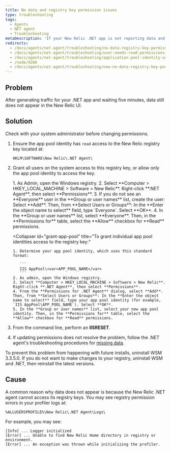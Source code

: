 ```yaml
---
title: No data and registry key permission issues
type: troubleshooting
tags:
  - Agents
  - NET agent
  - Troubleshooting
metaDescription: 'If your New Relic .NET app is not reporting data and you see permissions errors for registry keys, follow these troubleshooting procedures.'
redirects:
  - /docs/agents/net-agent/troubleshooting/no-data-registry-key-permission-issues
  - /docs/agents/net-agent/troubleshooting/user-needs-read-permissions-new-relic-registry-keys
  - /docs/agents/net-agent/troubleshooting/application-pool-identity-user-needs-read-permissions-new-relic-registry-keys
  - /node/9266
  - /docs/agents/net-agent/troubleshooting/new-no-data-registry-key-permission-issues
---
```


## Problem

After generating traffic for your .NET app and waiting five minutes, data still does not appear in the New Relic UI.

## Solution

<Callout variant="important">
  Check with your system administrator before changing permissions.
</Callout>

1. Ensure the app pool identity has `read` access to the New Relic registry key located at:

   ```
   HKLM\SOFTWARE\New Relic\.NET Agent\
   ```
2. Grant all users on the system access to this registry key, or allow only the app pool identity to access the key.

   <CollapserGroup>
     <Collapser
       id="grant-everyone"
       title="To grant the Everyone user access to the registry key:"
     >
       1. As Admin, open the Windows registry.
       2. Select **Computer > HKEY_LOCAL_MACHINE > Software > New Relic**. Right-click **.NET Agent**, then select **Permissions**.
       3. If you do not see an **Everyone** user in the **Group or user names** list, create the user: Select **Add**. Then, from **Select Users or Groups**: In the **Enter the object name to select** field, type `Everyone`. Select **OK**.
       4. In the **Group or user names** list, select **Everyone**. Then, in the **Permissions for** table, select the **Allow** checkbox for **Read** permissions.
     </Collapser>

     <Collapser
       id="grant-app-pool"
       title="To grant individual app pool identities access to the registry key:"
     >
       1. Determine your app pool identity, which uses this standard format:

          ```
          IIS AppPool\<var>APP_POOL_NAME</var>
          ```
       2. As admin, open the Windows registry.
       3. Select **Computer > HKEY_LOCAL_MACHINE > Software > New Relic**. Right-click **.NET Agent**, then select **Permissions**.
       4. From the **Permissions for .NET Agent** dialog, select **Add**. Then, from **Select Users or Groups**: In the **Enter the object name to select** field, type your app pool identity (for example, `IIS AppPool\APP_POOL_NAME`). Select **OK**.
       5. In the **Group or user names** list, select your new app pool identity. Then, in the **Permissions for** table, select the **Allow** checkbox for **Read** permissions.
     </Collapser>
   </CollapserGroup>
3. From the command line, perform an **IISRESET**.
4. If updating permissions does not resolve the problem, follow the .NET agent's troubleshooting procedures for [missing data](/docs/agents/net-agent/troubleshooting/no-data-appears-net).

<Callout variant="tip">
  To prevent this problem from happening with future installs, uninstall WSM 3.3.5.0. If you do not want to make changes to your registry, uninstall WSM and .NET, then reinstall the latest versions.
</Callout>

## Cause

A common reason why data does not appear is because the New Relic .NET agent cannot access its registry keys. You may see registry permission errors in your profiler logs at:

```
%ALLUSERSPROFILE%\New Relic\.NET Agent\Logs\
```

For example, you may see:

```
[Info] ... Logger initialized
[Error] ... Unable to find New Relic Home directory in registry or environment.
[Error] ... An exception was thrown while initializing the profiler.
```
